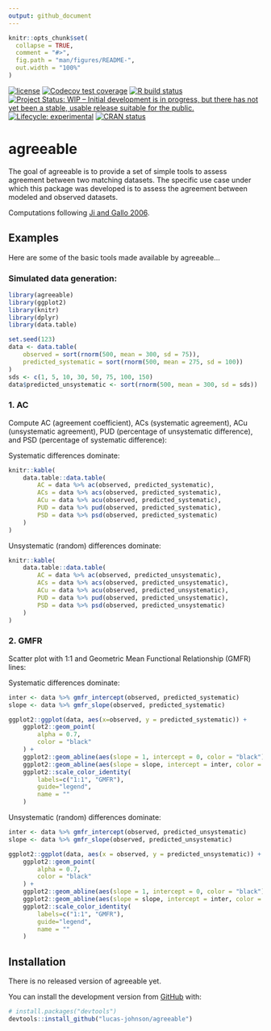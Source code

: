 ```yaml
---
output: github_document
---
```


<!-- README.md is generated from README.Rmd. Please edit that file -->

```r
knitr::opts_chunk$set(
  collapse = TRUE,
  comment = "#>",
  fig.path = "man/figures/README-",
  out.width = "100%"
)
```

<!-- badges: start -->
[![license](https://img.shields.io/badge/license-GPL--3-blue.svg)](https://www.gnu.org/licenses/gpl-3.0.en.html)
[![Codecov test coverage](https://codecov.io/gh/lucas-johnson/agreeable/branch/main/graph/badge.svg)](https://codecov.io/gh/lucas-johnson/agreeable?branch=main)
[![R build status](https://github.com/lucas-johnson/agreeable/workflows/R-CMD-check/badge.svg)](https://github.com/lucas-johnson/agreeable/actions)
[![Project Status: WIP – Initial development is in progress, but there has not yet been a stable, usable release suitable for the public.](https://www.repostatus.org/badges/latest/wip.svg)](https://www.repostatus.org/#wip)
[![Lifecycle: experimental](https://img.shields.io/badge/lifecycle-experimental-orange.svg)](https://www.tidyverse.org/lifecycle/#experimental)
[![CRAN status](https://www.r-pkg.org/badges/version/agreeable)](https://CRAN.R-project.org/package=agreeable)

<!-- badges: end -->

# agreeable

The goal of agreeable is to provide a set of simple tools to assess agreement 
between two matching datasets. The specific use case under which this package was 
developed is to assess the agreement between modeled and observed datasets.

Computations following [Ji and Gallo 2006](https://www.ingentaconnect.com/content/asprs/pers/2006/00000072/00000007/art00006).


## Examples
Here are some of the basic tools made available by agreeable... 

### Simulated data generation:
```r
library(agreeable)
library(ggplot2)
library(knitr)
library(dplyr)
library(data.table)

set.seed(123)
data <- data.table(
    observed = sort(rnorm(500, mean = 300, sd = 75)),
    predicted_systematic = sort(rnorm(500, mean = 275, sd = 100))
)
sds <- c(1, 5, 10, 30, 50, 75, 100, 150)
data$predicted_unsystematic <- sort(rnorm(500, mean = 300, sd = sds))
```

### 1. AC 
Compute AC (agreement coefficient), ACs (systematic agreement), ACu 
(unsystematic agreement), PUD (percentage of unsystematic difference), and PSD 
(percentage of systematic difference):

Systematic differences dominate:
```r
knitr::kable(
    data.table::data.table(
        AC = data %>% ac(observed, predicted_systematic),
        ACs = data %>% acs(observed, predicted_systematic),
        ACu = data %>% acu(observed, predicted_systematic),
        PUD = data %>% pud(observed, predicted_systematic),
        PSD = data %>% psd(observed, predicted_systematic)
    )
)
```

Unsystematic (random) differences dominate:
```r
knitr::kable(
    data.table::data.table(
        AC = data %>% ac(observed, predicted_unsystematic),
        ACs = data %>% acs(observed, predicted_unsystematic),
        ACu = data %>% acu(observed, predicted_unsystematic),
        PUD = data %>% pud(observed, predicted_unsystematic),
        PSD = data %>% psd(observed, predicted_unsystematic)
    )
)
```


### 2. GMFR 
Scatter plot with 1:1 and Geometric Mean Functional Relationship (GMFR) lines:

Systematic differences dominate:
```r

inter <- data %>% gmfr_intercept(observed, predicted_systematic)
slope <- data %>% gmfr_slope(observed, predicted_systematic)

ggplot2::ggplot(data, aes(x=observed, y = predicted_systematic)) +
    ggplot2::geom_point(
        alpha = 0.7, 
        color = "black"
    ) + 
    ggplot2::geom_abline(aes(slope = 1, intercept = 0, color = "black")) + 
    ggplot2::geom_abline(aes(slope = slope, intercept = inter, color = "orange")) + 
    ggplot2::scale_color_identity(
        labels=c("1:1", "GMFR"), 
        guide="legend", 
        name = ""
    )
```

Unsystematic (random) differences dominate:
```r

inter <- data %>% gmfr_intercept(observed, predicted_unsystematic)
slope <- data %>% gmfr_slope(observed, predicted_unsystematic)

ggplot2::ggplot(data, aes(x = observed, y = predicted_unsystematic)) + 
    ggplot2::geom_point(
        alpha = 0.7, 
        color = "black"
    ) + 
    ggplot2::geom_abline(aes(slope = 1, intercept = 0, color = "black")) + 
    ggplot2::geom_abline(aes(slope = slope, intercept = inter, color = "orange")) + 
    ggplot2::scale_color_identity(
        labels=c("1:1", "GMFR"), 
        guide="legend", 
        name = ""
    )
```

## Installation

<!-- You can install the released version of agreeable from [CRAN](https://CRAN.R-project.org) with: -->
There is no released version of agreeable yet. 

<!-- ``` r -->
<!-- install.packages("agreeable") -->
<!-- ``` -->

You can install the development version from [GitHub](https://github.com/) with:

``` r
# install.packages("devtools")
devtools::install_github("lucas-johnson/agreeable")
```
